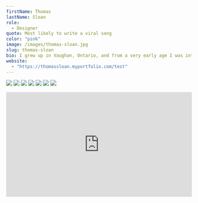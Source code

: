 ```yaml
---
firstName: Thomas
lastName: Sloan
role:
  - Designer
quote: Most likely to write a viral song
color: "pink"
image: /images/thomas-sloan.jpg
slug: thomas-sloan
bio: I grew up in Vaughan, Ontario, and from a very early age I was interested in creative work. I have an educational background at OCAD University, and specialize in Adobe programs such as Photoshop, Indesign, Illustrator and other Adobe Apps. I challenge myself to learn more about design every day.
website:
  - "https://thomassloan.myportfolio.com/test"
---
```


![](/media/thomas-sloan/1.webp)
![](/media/thomas-sloan/2.webp)
![](/media/thomas-sloan/3.webp)
![](/media/thomas-sloan/4.webp)
![](/media/thomas-sloan/5.webp)
![](/media/thomas-sloan/6.webp)
![](/media/thomas-sloan/7.webp)

<div style="padding:56.25% 0 0 0;position:relative;">
  <iframe
    src="https://player.vimeo.com/video/1067798328?badge=0&amp;autopause=0&amp;player_id=0&amp;app_id=58479"
    frameborder="0"
    allow="autoplay; fullscreen; picture-in-picture; clipboard-write; encrypted-media"
    style="position:absolute;top:0;left:0;width:100%;height:100%;"
    title="Mario Kart Cheesy Champions Final Video"
  ></iframe>
</div>
<script src="https://player.vimeo.com/api/player.js"></script>
